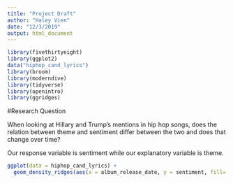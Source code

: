 ```yaml
---
title: "Project Draft"
author: "Haley Vien"
date: "12/3/2019"
output: html_document
---
```


```r
library(fivethirtyeight)
library(ggplot2)
data("hiphop_cand_lyrics")
library(broom)
library(moderndive)
library(tidyverse)
library(openintro)
library(ggridges)
```

#Research Question

When looking at Hillary and Trump’s mentions in hip hop songs, does the relation between theme and sentiment differ between the two and does that change over time?

Our response variable is sentiment while our explanatory variable is theme. 

```r
ggplot(data = hiphop_cand_lyrics) +
  geom_density_ridges(aes(x = album_release_date, y = sentiment, fill= sentiment)) 
```